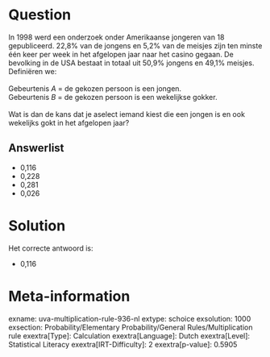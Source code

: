 Question
========

In 1998 werd een onderzoek onder Amerikaanse jongeren van 18
gepubliceerd. 22,8% van de jongens en 5,2% van de meisjes zijn ten
minste één keer per week in het afgelopen jaar naar het casino gegaan.
De bevolking in de USA bestaat in totaal uit 50,9% jongens en 49,1%
meisjes. Definiëren we:\
\
Gebeurtenis *A* = de gekozen persoon is een jongen.\
Gebeurtenis *B* = de gekozen persoon is een wekelijkse gokker.\
\
Wat is dan de kans dat je aselect iemand kiest die een jongen is en ook
wekelijks gokt in het afgelopen jaar?


Answerlist
----------

* 0,116
* 0,228
* 0,281
* 0,026

Solution
========

Het correcte antwoord is: 

* 0,116

Meta-information
================
exname: uva-multiplication-rule-936-nl
extype: schoice
exsolution: 1000
exsection: Probability/Elementary Probability/General Rules/Multiplication rule
exextra[Type]: Calculation
exextra[Language]: Dutch
exextra[Level]: Statistical Literacy
exextra[IRT-Difficulty]: 2
exextra[p-value]: 0.5905

